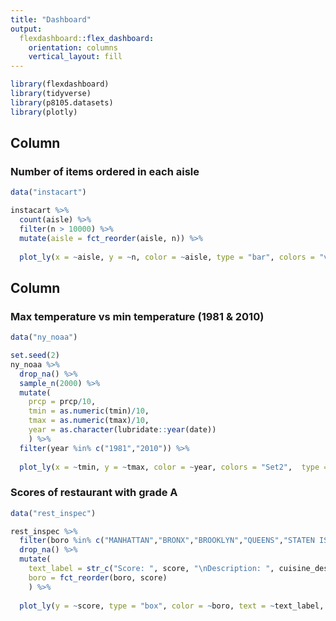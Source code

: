 ```yaml
---
title: "Dashboard"
output: 
  flexdashboard::flex_dashboard:
    orientation: columns
    vertical_layout: fill
---
```


```r
library(flexdashboard)
library(tidyverse)
library(p8105.datasets)
library(plotly)
```

Column {data-width=600}
-----------------------------------------------------------------------

### Number of items ordered in each aisle

```r
data("instacart")

instacart %>% 
  count(aisle) %>% 
  filter(n > 10000) %>% 
  mutate(aisle = fct_reorder(aisle, n)) %>% 
  
  plot_ly(x = ~aisle, y = ~n, color = ~aisle, type = "bar", colors = "viridis", source="Instacart")
```

Column {data-width=350}
-----------------------------------------------------------------------

### Max temperature vs min temperature (1981 & 2010)

```r
data("ny_noaa")

set.seed(2)
ny_noaa %>%
  drop_na() %>% 
  sample_n(2000) %>% 
  mutate(
    prcp = prcp/10,
    tmin = as.numeric(tmin)/10,
    tmax = as.numeric(tmax)/10,
    year = as.character(lubridate::year(date))
    ) %>% 
  filter(year %in% c("1981","2010")) %>% 
  
  plot_ly(x = ~tmin, y = ~tmax, color = ~year, colors = "Set2",  type = "scatter", mode = "markers", marker = list(size = ~prcp), text = ~paste('Precipitation: ', prcp))
```

### Scores of restaurant with grade A

```r
data("rest_inspec")

rest_inspec %>% 
  filter(boro %in% c("MANHATTAN","BRONX","BROOKLYN","QUEENS","STATEN ISLAND"),grade == "A") %>% 
  drop_na() %>% 
  mutate(
    text_label = str_c("Score: ", score, "\nDescription: ", cuisine_description),
    boro = fct_reorder(boro, score)
    ) %>% 
  
  plot_ly(y = ~score, type = "box", color = ~boro, text = ~text_label, alpha = 0.5)
```